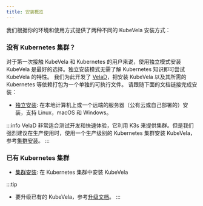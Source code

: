 ```yaml
---
title: 安装概览
---
```


我们根据你的环境和使用方式提供了两种不同的 KubeVela 安装方式：

### 没有 Kubernetes 集群？

对于第一次接触 KubeVela 和 Kubernetes 的用户来说，使用独立模式安装 KubeVela 是最好的选择。独立安装模式无需了解 Kubernetes 知识即可尝试 KubeVela 的特性。
我们为此开发了 [VelaD](https://github.com/kubevela/velad)，把安装 KubeVela 以及其所需的 Kubernetes 等依赖打包为一个单独的可执行文件。
请跟随下面的文档链接完成安装：

- [独立安装](./installation/standalone/): 在本地计算机上或一个远端的服务器（公有云或自己部署的）安装，支持 Linux，macOS 和 Windows。

:::info
VelaD 非常适合测试开发和快速体验，它利用 K3s 来提供集群。但是我们强烈建议在生产使用时，使用一个生产级别的 Kubernetes 集群安装 KubeVela，参考[集群安装](./installation/kubernetes)。
:::

### 已有 Kubernetes 集群

- [集群安装](./installation/kubernetes): 在 Kubernetes 集群中安装 KubeVela

:::tip

- 要升级已有的 KubeVela，参考[升级文档](./platform-engineers/advanced-install#upgrade)。
  :::
